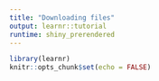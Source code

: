 ```yaml
---
title: "Downloading files"
output: learnr::tutorial
runtime: shiny_prerendered
---
```



```r
library(learnr)
knitr::opts_chunk$set(echo = FALSE)
```

